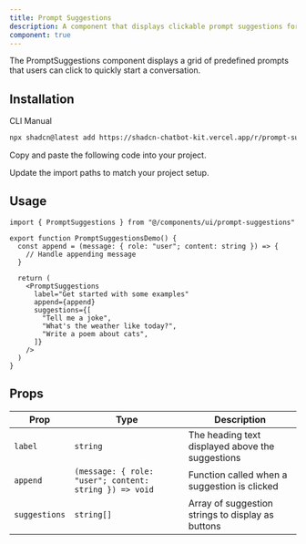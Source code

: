 ```yaml
---
title: Prompt Suggestions
description: A component that displays clickable prompt suggestions for empty chat states.
component: true
---
```


<ComponentPreview
  name="prompt-suggestions-demo"
  title="PromptSuggestions"
  description="A grid of clickable prompt suggestions."
/>

The PromptSuggestions component displays a grid of predefined prompts that users can click to quickly start a conversation.

## Installation

<Tabs defaultValue="cli">

<TabsList>
  <TabsTrigger value="cli">CLI</TabsTrigger>
  <TabsTrigger value="manual">Manual</TabsTrigger>
</TabsList>

<TabsContent value="cli">

```bash
npx shadcn@latest add https://shadcn-chatbot-kit.vercel.app/r/prompt-suggestions.json
```

</TabsContent>

<TabsContent value="manual">

<Steps>

<Step>Copy and paste the following code into your project.</Step>

<ComponentSource name="prompt-suggestions" />

<Step>Update the import paths to match your project setup.</Step>

</Steps>

</TabsContent>

</Tabs>

## Usage

```tsx
import { PromptSuggestions } from "@/components/ui/prompt-suggestions"

export function PromptSuggestionsDemo() {
  const append = (message: { role: "user"; content: string }) => {
    // Handle appending message
  }

  return (
    <PromptSuggestions
      label="Get started with some examples"
      append={append}
      suggestions={[
        "Tell me a joke",
        "What's the weather like today?",
        "Write a poem about cats",
      ]}
    />
  )
}
```

## Props

| Prop          | Type                                                   | Description                                       |
| ------------- | ------------------------------------------------------ | ------------------------------------------------- |
| `label`       | `string`                                               | The heading text displayed above the suggestions  |
| `append`      | `(message: { role: "user"; content: string }) => void` | Function called when a suggestion is clicked      |
| `suggestions` | `string[]`                                             | Array of suggestion strings to display as buttons |
